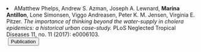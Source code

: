 <li> AMatthew Phelps, Andrew S. Azman, Joseph A. Lewnard, __Marina Antillon__, Lone Simonsen, Viggo Andreasen,  Peter K. M. Jensen, Virginia E. Pitzer. _The importance of thinking beyond the water-supply in cholera epidemics: a historical urban case-study._ PLoS Neglected Tropical Diseases 11, no. 11 (2017): e0006103.  
  <a href="https://doi.org/10.1371/journal.pntd.0006103" style="margin-left: 0.25em" target="_blank">
    <button class="button1">
      <i class="fa-solid fa-feather"> </i> Publication
    </button>
  </a>
</li>

 

